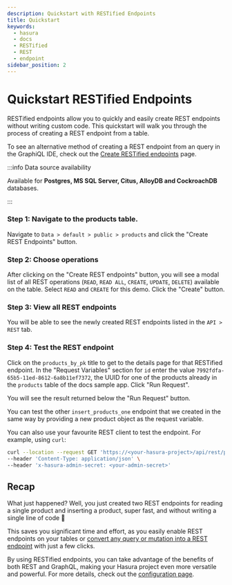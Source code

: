 ```yaml
---
description: Quickstart with RESTified Endpoints
title: Quickstart
keywords:
  - hasura
  - docs
  - RESTified
  - REST
  - endpoint
sidebar_position: 2
---
```



# Quickstart RESTified Endpoints

RESTified endpoints allow you to quickly and easily create REST endpoints without writing custom code. This quickstart
will walk you through the process of creating a REST endpoint from a table.

To see an alternative method of creating a REST endpoint from an query in the GraphiQL IDE, check out the
[Create RESTified endpoints](/restified/create.mdx#create-from-graphiql) page.

:::info Data source availability

Available for **Postgres, MS SQL Server, Citus, AlloyDB and CockroachDB** databases.

:::

<SampleAppBlock dependent />

### Step 1: Navigate to the products table.

Navigate to `Data > default > public > products` and click the "Create REST Endpoints" button.


<Thumbnail
  src="/img/restified/restified-create-from-table-btn.png"
  alt="Create RESTified Endpoint"
/>

### Step 2: Choose operations

After clicking on the "Create REST endpoints" button, you will see a modal list of all REST operations (`READ`, `READ
 ALL`, `CREATE`, `UPDATE`, `DELETE`) available on the table. Select `READ` and `CREATE` for this demo. Click the
"Create" button.

<Thumbnail
  src="/img/restified/restified-modal-from-table.png"
  alt="Create RESTified Endpoint"
  width="400px"
/>

### Step 3: View all REST endpoints

You will be able to see the newly created REST endpoints listed in the `API > REST` tab.

<Thumbnail
  src="/img/restified/restified-tracked-table-view.png"
  alt="Create RESTified Endpoint"
  width="1000px"
/>

### Step 4: Test the REST endpoint

Click on the `products_by_pk` title to get to the details page for that RESTified endpoint. In the "Request
Variables" section for `id` enter the value `7992fdfa-65b5-11ed-8612-6a8b11ef7372`, the UUID for one of the products
already in the `products` table of the docs sample app. Click "Run Request".

<Thumbnail
  src="/img/restified/restified-test.png"
  alt="Create RESTified Endpoint"
  width="1000px"
/>

You will see the result returned below the "Run Request" button.

You can test the other `insert_products_one` endpoint that we created in the same way by providing a new product
object as the request variable.

You can also use your favourite REST client to test the endpoint. For example, using `curl`:

```bash
curl --location --request GET 'https://<your-hasura-project>/api/rest/products/7992fdfa-65b5-11ed-8612-6a8b11ef7372' \
--header 'Content-Type: application/json' \
--header 'x-hasura-admin-secret: <your-admin-secret>'
```

## Recap

What just happened? Well, you just created two REST endpoints for reading a single product and inserting a product, 
super fast, and without writing a single line of code 🎉

This saves you significant time and effort, as you easily enable REST endpoints on your tables or [convert any query
or mutation into a REST endpoint](/restified/create.mdx) with just a few clicks.

By using RESTified endpoints, you can take advantage of the benefits of both REST and GraphQL, making your Hasura
project even more versatile and powerful. For more details, check out the
[configuration page](/restified/restified-config.mdx).
